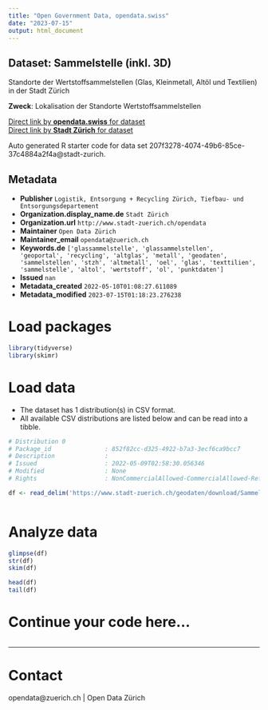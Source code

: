 ```yaml
---
title: "Open Government Data, opendata.swiss"
date: "2023-07-15"
output: html_document
---
```


## Dataset: Sammelstelle (inkl. 3D)

Standorte der Wertstoffsammelstellen (Glas, Kleinmetall, Altöl und Textilien) in der Stadt Zürich

**Zweck**: Lokalisation der Standorte Wertstoffsammelstellen

[Direct link by **opendata.swiss** for dataset](https://opendata.swiss/de/dataset/sammelstelle1)<br>
[Direct link by **Stadt Zürich** for dataset](https://data.stadt-zuerich.ch/dataset/geo_sammelstelle)

Auto generated R starter code for data set 207f3278-4074-49b6-85ce-37c4884a2f4a@stadt-zurich.

## Metadata

- **Publisher** `Logistik, Entsorgung + Recycling Zürich, Tiefbau- und Entsorgungsdepartement`
- **Organization.display_name.de** `Stadt Zürich`
- **Organization.url** `http://www.stadt-zuerich.ch/opendata`
- **Maintainer** `Open Data Zürich`
- **Maintainer_email** `opendata@zuerich.ch`
- **Keywords.de** `['glassammelstelle', 'glassammelstellen', 'geoportal', 'recycling', 'altglas', 'metall', 'geodaten', 'sammelstellen', 'stzh', 'altmetall', 'oel', 'glas', 'texttilien', 'sammelstelle', 'altol', 'wertstoff', 'ol', 'punktdaten']`
- **Issued** `nan`
- **Metadata_created** `2022-05-10T01:08:27.611089`
- **Metadata_modified** `2023-07-15T01:18:23.276238`


# Load packages

```r

library(tidyverse)
library(skimr)

```

# Load data

-   The dataset has 1 distribution(s) in CSV format.
-   All available CSV distributions are listed below and can be read into a tibble.

```r

# Distribution 0
# Package_id               : 852f82cc-d325-4922-b7a3-3ecf6ca9bcc7
# Description              : 
# Issued                   : 2022-05-09T02:58:30.056346
# Modified                 : None
# Rights                   : NonCommercialAllowed-CommercialAllowed-ReferenceNotRequired

df <- read_delim('https://www.stadt-zuerich.ch/geodaten/download/Sammelstelle?format=10008')



```

# Analyze data

```r

glimpse(df)
str(df)
skim(df)

head(df)
tail(df)

```

# Continue your code here...

```r

```

------------------------------------------------------------------------

# Contact

opendata@zuerich.ch | Open Data Zürich
